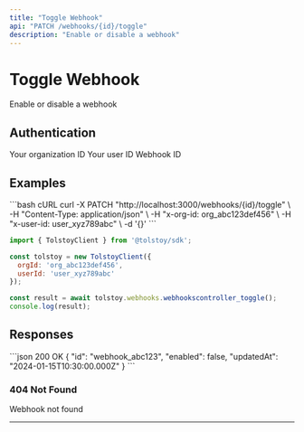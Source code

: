 ```yaml
---
title: "Toggle Webhook"
api: "PATCH /webhooks/{id}/toggle"
description: "Enable or disable a webhook"
---
```


# Toggle Webhook

Enable or disable a webhook

## Authentication

<ParamField header="x-org-id" type="string" required>
  Your organization ID
</ParamField>

<ParamField header="x-user-id" type="string" required>
  Your user ID
</ParamField>

<ParamField path="id" type="string" required>
  Webhook ID
</ParamField>



## Examples

<CodeGroup>
```bash cURL
curl -X PATCH "http://localhost:3000/webhooks/{id}/toggle" \
  -H "Content-Type: application/json" \
  -H "x-org-id: org_abc123def456" \
  -H "x-user-id: user_xyz789abc" \
  -d '{}'
```

```javascript JavaScript SDK
import { TolstoyClient } from '@tolstoy/sdk';

const tolstoy = new TolstoyClient({
  orgId: 'org_abc123def456',
  userId: 'user_xyz789abc'
});

const result = await tolstoy.webhooks.webhookscontroller_toggle();
console.log(result);
```
</CodeGroup>

## Responses

<ResponseExample>
```json 200 OK
{
  "id": "webhook_abc123",
  "enabled": false,
  "updatedAt": "2024-01-15T10:30:00.000Z"
}
```
</ResponseExample>

### 404 Not Found

Webhook not found

---

<Snippet file="api-footer.mdx" />
